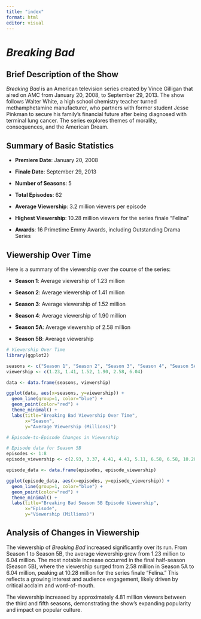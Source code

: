 ```yaml
---
title: "index"
format: html
editor: visual
---
```


# ***Breaking Bad***

## Brief Description of the Show

*Breaking Bad* is an American television series created by Vince Gilligan that aired on AMC from January 20, 2008, to September 29, 2013. The show follows Walter White, a high school chemistry teacher turned methamphetamine manufacturer, who partners with former student Jesse Pinkman to secure his family's financial future after being diagnosed with terminal lung cancer. The series explores themes of morality, consequences, and the American Dream.

## Summary of Basic Statistics

-   **Premiere Date**: January 20, 2008

-   **Finale Date**: September 29, 2013

-   **Number of Seasons**: 5

-   **Total Episodes**: 62

-   **Average Viewership**: 3.2 million viewers per episode

-   **Highest Viewership**: 10.28 million viewers for the series finale "Felina"

-   **Awards**: 16 Primetime Emmy Awards, including Outstanding Drama Series

## Viewership Over Time

Here is a summary of the viewership over the course of the series:

-   **Season 1**: Average viewership of 1.23 million

-   **Season 2**: Average viewership of 1.41 million

-   **Season 3**: Average viewership of 1.52 million

-   **Season 4**: Average viewership of 1.90 million

-   **Season 5A**: Average viewership of 2.58 million

-   **Season 5B**: Average viewership

```r
# Viewership Over Time
library(ggplot2)

seasons <- c("Season 1", "Season 2", "Season 3", "Season 4", "Season 5A", "Season 5B")
viewership <- c(1.23, 1.41, 1.52, 1.90, 2.58, 6.04)

data <- data.frame(seasons, viewership)

ggplot(data, aes(x=seasons, y=viewership)) +
  geom_line(group=1, color="blue") +
  geom_point(color="red") +
  theme_minimal() +
  labs(title="Breaking Bad Viewership Over Time",
       x="Season",
       y="Average Viewership (Millions)")
```

```r
# Episode-to-Episode Changes in Viewership

# Episode data for Season 5B
episodes <- 1:8
episode_viewership <- c(2.93, 3.37, 4.41, 4.41, 5.11, 6.58, 6.58, 10.28)

episode_data <- data.frame(episodes, episode_viewership)

ggplot(episode_data, aes(x=episodes, y=episode_viewership)) +
  geom_line(group=1, color="blue") +
  geom_point(color="red") +
  theme_minimal() +
  labs(title="Breaking Bad Season 5B Episode Viewership",
       x="Episode",
       y="Viewership (Millions)")

```

## Analysis of Changes in Viewership

The viewership of *Breaking Bad* increased significantly over its run. From Season 1 to Season 5B, the average viewership grew from 1.23 million to 6.04 million. The most notable increase occurred in the final half-season (Season 5B), where the viewership surged from 2.58 million in Season 5A to 6.04 million, peaking at 10.28 million for the series finale "Felina." This reflects a growing interest and audience engagement, likely driven by critical acclaim and word-of-mouth.

The viewership increased by approximately 4.81 million viewers between the third and fifth seasons, demonstrating the show's expanding popularity and impact on popular culture.
